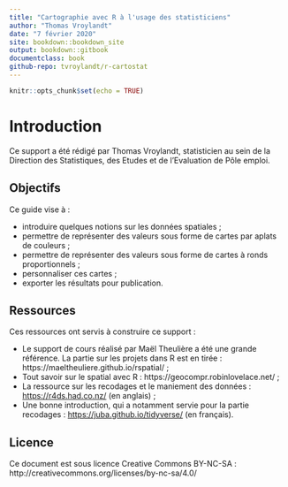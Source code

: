 ```yaml
--- 
title: "Cartographie avec R à l'usage des statisticiens"
author: "Thomas Vroylandt"
date: "7 février 2020"
site: bookdown::bookdown_site
output: bookdown::gitbook
documentclass: book
github-repo: tvroylandt/r-cartostat
---
```


```r
knitr::opts_chunk$set(echo = TRUE)
```

# Introduction {-}

Ce support a été rédigé par Thomas Vroylandt, statisticien au sein de la Direction des Statistiques, des Etudes et de l'Evaluation de Pôle emploi.

## Objectifs {-}

Ce guide vise à :

+ introduire quelques notions sur les données spatiales ;
+ permettre de représenter des valeurs sous forme de cartes par aplats de couleurs ;
+ permettre de représenter des valeurs sous forme de cartes à ronds proportionnels ;
+ personnaliser ces cartes ;
+ exporter les résultats pour publication.

## Ressources {-}

Ces ressources ont servis à construire ce support :

+ Le support de cours réalisé par Maël Theulière a été une grande référence. La partie sur les projets dans R est en tirée : https://maeltheuliere.github.io/rspatial/ ;
+ Tout savoir sur le spatial avec R : https://geocompr.robinlovelace.net/ ;
+ La ressource sur les recodages et le maniement des données : [https://r4ds.had.co.nz/](https://r4ds.had.co.nz/) (en anglais) ;
+ Une bonne introduction, qui a notamment servie pour la partie recodages : [https://juba.github.io/tidyverse/](https://juba.github.io/tidyverse/) (en français).

## Licence {-}

Ce document est sous licence Creative Commons BY-NC-SA : http://creativecommons.org/licenses/by-nc-sa/4.0/